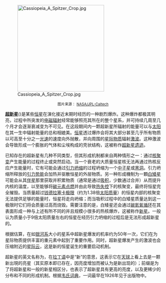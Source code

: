 [[File:Cassiopeia_A_Spitzer_Crop.jpg|280px]] 
<center><small>图片来源： [http://gallery.spitzer.caltech.edu/Imagegallery/image.php?image_name=ssc2005-14c NASA/JPL-Caltech]</small></center>

'''[[超新星|超新星]]'''({{lang-en|Supenova}})是某些[[恒星|恒星]]在演化接近末期时经历的一种剧烈爆炸。这种爆炸都极其明亮，过程中所突发的[[电磁波|电磁辐射]]经常能够照亮其所在的整个星系，并可持续几周至几个月才会逐渐衰减变为不可见。在这段期间内一颗超新星所辐射的能量可以与[[太阳|太阳]]在其一生中辐射能量的总和相媲美。[[恒星|恒星]]透过爆炸会将其大部分甚至几乎所有物质以可高至十分之一[[光速|光速]]的速度向外抛散，并向周围的[[星际物质|星际物质]]辐射[[激波|激波]]。这种激波会导致形成一个膨胀的气体和尘埃构成的壳状结构，这被称作[[超新星遗迹|超新星遗迹]]。

已知存在的超新星有几种不同类型，但其形成机制都来自两种情形之一：通过[[核聚变|核聚变]]产生能量的过程终止或突然启动。当一个衰老的大质量恒星核无法再通过热核反应产生能量时，它有可能会通过[[引力坍缩|引力坍缩]]的过程坍缩为一个[[中子星|中子星]]或[[黑洞|黑洞]]。引力坍缩所释放的[[势能#引力势能|引力势能]]会加热并驱散恒星的外层物质。另一种形成機制为一顆[[白矮星|白矮星]]可能会从其[[聯星|伴星]]那里获取并积累物质（通常是通过[[吸积|吸积]]，少数通过合并）从而提升内核的温度，以至能够将[[碳燃燒過程|碳元素点燃]]并由此导致[[热失控|热失控]]下的核聚变，最终将恒星完全摧毁。当质量超过[[錢德拉塞卡極限|钱德拉塞卡极限]]（约为1.38倍[[太阳质量|太阳质量]]）的恒星内部的核聚变无法提供足够的能量时，恒星将走向坍缩；而当吸积过程中的白矮星质量达到这一极限时它们将会质量过高而烧毁。需要注意的是，白矮星还会通过[[碳氮氧循環|碳氮氧循环]]在其表面形成一种与上述有所不同的并且规模小很多的热核爆炸，这被称作[[新星|新星]]。一般认为质量小于9倍太阳质量左右的恒星在经历引力坍缩的过程后是无法形成超新星的。

根据估算，在如[[银河系|银河系]]大小的星系中超新星爆发的机率约为50年一次，它们在为星际物质提供丰富的重元素中起到了重要作用。同时，超新星爆发产生的激波也会压缩附近的[[星际云|星际云]]，这是新的恒星诞生的重要启动机制。

超新星的英文名称为{{lang|en|supernova}}，{{lang|en|nova}}在[[拉丁语|拉丁语]]中是“新”的意思，这表示它在[[天球|天球]]上看上去是一颗新出現的亮星（其实原本即已存在，因亮度增加而被认为是新出现的）；前缀{{lang|en|super-}}是为了将超新星和一般的新星相区分，也表示了超新星具有更高的亮度，以及更稀少的分布和不同的形成机制。根据[[韦氏词典|韦氏词典]]，{{lang|en|supernova}}一词最早在1926年见于出版物中。